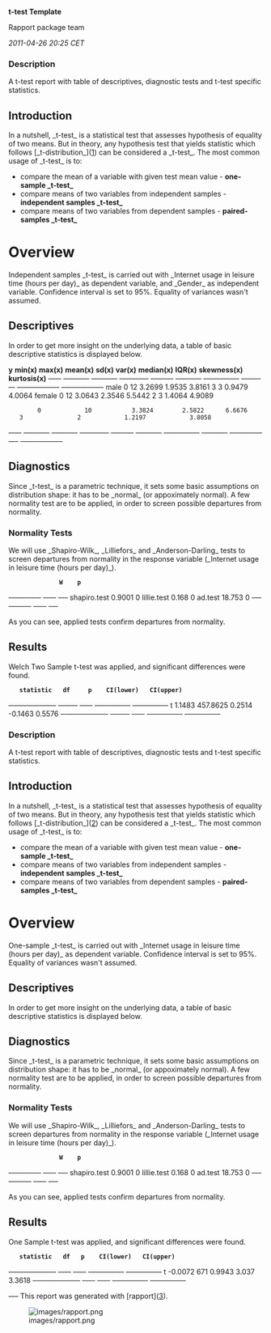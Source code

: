 '''t-test Template'''

Rapport package team

''2011-04-26 20:25 CET''


=== Description ===

A t-test report with table of descriptives, diagnostic tests and t-test specific statistics. 

== Introduction ==

In a nutshell, _t-test_ is a statistical test that assesses hypothesis of equality of two means. But in theory, any hypothesis test that yields statistic which follows [_t-distribution_]([https://en.wikipedia.org/wiki/Student%27s_t-distribution]) can be considered a _t-test_. The most common usage of _t-test_ is to: 

* compare the mean of a variable with given test mean value - '''one-sample _t-test_'''
* compare means of two variables from independent samples - '''independent samples _t-test_'''
* compare means of two variables from dependent samples - '''paired-samples _t-test_''' 

= Overview =

Independent samples _t-test_ is carried out with _Internet usage in leisure time (hours per day)_ as dependent variable, and _Gender_ as independent variable. Confidence interval is set to 95%. Equality of variances wasn't assumed. 

== Descriptives ==

In order to get more insight on the underlying data, a table of basic descriptive statistics is displayed below. 

'''y'''    '''min(x)'''   '''max(x)'''   '''mean(x)'''   '''sd(x)'''   '''var(x)'''   '''median(x)'''   '''IQR(x)'''   '''skewness(x)'''   '''kurtosis(x)'''  
<s>----</s> <s>--------</s> <s>--------</s> <s>---------</s> <s>-------</s> <s>--------</s> <s>-----------</s> <s>--------</s> <s>-------------</s> <s>-------------</s>
male     0            12           3.2699        1.9535      3.8161       3               3            0.9479            4.0064           
female   0            12           3.0643        2.3546      5.5442       2               3            1.4064            4.9089           
         0            10           3.3824        2.5822      6.6676       3               2            1.2197            3.8058           
<s>----</s> <s>--------</s> <s>--------</s> <s>---------</s> <s>-------</s> <s>--------</s> <s>-----------</s> <s>--------</s> <s>-------------</s> <s>-------------</s>

== Diagnostics ==

Since _t-test_ is a parametric technique, it sets some basic assumptions on distribution shape: it has to be _normal_ (or appoximately normal). A few normality test are to be applied, in order to screen possible departures from normality.  

=== Normality Tests ===

We will use _Shapiro-Wilk_, _Lilliefors_ and _Anderson-Darling_ tests to screen departures from normality in the response variable (_Internet usage in leisure time (hours per day)_).  

<!-- endlist -->

               '''W'''    '''p'''  
<s>----------</s> <s>----</s> <s>---</s>
shapiro.test   0.9001   0      
lillie.test    0.168    0      
ad.test        18.753   0      
<s>----------</s> <s>----</s> <s>---</s>

As you can see, applied tests confirm departures from normality. 

== Results ==

Welch Two Sample t-test was applied, and significant differences were found. 

<!-- endlist -->

    '''statistic'''   '''df'''     '''p'''    '''CI(lower)'''   '''CI(upper)'''  
<s>- -------------</s> <s>------</s> <s>----</s> <s>-----------</s> <s>-----------</s>
t   1.1483          457.8625   0.2514   -0.1463         0.5576         
<s>- -------------</s> <s>------</s> <s>----</s> <s>-----------</s> <s>-----------</s>

=== Description ===

A t-test report with table of descriptives, diagnostic tests and t-test specific statistics. 

== Introduction ==

In a nutshell, _t-test_ is a statistical test that assesses hypothesis of equality of two means. But in theory, any hypothesis test that yields statistic which follows [_t-distribution_]([https://en.wikipedia.org/wiki/Student%27s_t-distribution]) can be considered a _t-test_. The most common usage of _t-test_ is to: 

* compare the mean of a variable with given test mean value - '''one-sample _t-test_'''
* compare means of two variables from independent samples - '''independent samples _t-test_'''
* compare means of two variables from dependent samples - '''paired-samples _t-test_''' 

= Overview =

One-sample _t-test_ is carried out with _Internet usage in leisure time (hours per day)_ as dependent variable. Confidence interval is set to 95%. Equality of variances wasn't assumed. 

== Descriptives ==

In order to get more insight on the underlying data, a table of basic descriptive statistics is displayed below. 

== Diagnostics ==

Since _t-test_ is a parametric technique, it sets some basic assumptions on distribution shape: it has to be _normal_ (or appoximately normal). A few normality test are to be applied, in order to screen possible departures from normality.  

=== Normality Tests ===

We will use _Shapiro-Wilk_, _Lilliefors_ and _Anderson-Darling_ tests to screen departures from normality in the response variable (_Internet usage in leisure time (hours per day)_).  

<!-- endlist -->

               '''W'''    '''p'''  
<s>----------</s> <s>----</s> <s>---</s>
shapiro.test   0.9001   0      
lillie.test    0.168    0      
ad.test        18.753   0      
<s>----------</s> <s>----</s> <s>---</s>

As you can see, applied tests confirm departures from normality. 

== Results ==

One Sample t-test was applied, and significant differences were found. 

<!-- endlist -->

    '''statistic'''   '''df'''   '''p'''    '''CI(lower)'''   '''CI(upper)'''  
<s>- -------------</s> <s>----</s> <s>----</s> <s>-----------</s> <s>-----------</s>
t   -0.0072         671      0.9943   3.037           3.3618         
<s>- -------------</s> <s>----</s> <s>----</s> <s>-----------</s> <s>-----------</s>

<s>---</s>
This report was generated with [rapport]([http://rapport-package.info/]). 

[[Image:images/rapport.png|center]]

<!-- wiki code generated by txt2tags 2.6 (http://txt2tags.org) -->
<!-- cmdline: txt2tags -\-encoding=UTF-8 -t wiki -o demo/t-test.wiki demo/t-test.txt -->
